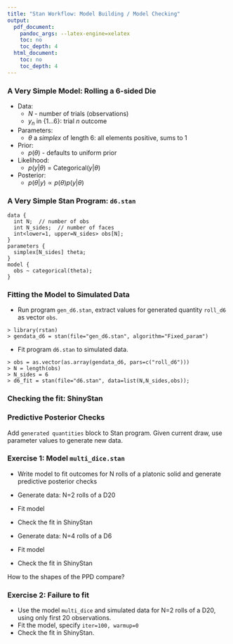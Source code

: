 ```yaml
---
title: "Stan Workflow: Model Building / Model Checking"
output:
  pdf_document:
    pandoc_args: --latex-engine=xelatex
    toc: no
    toc_depth: 4
  html_document:
    toc: no
    toc_depth: 4
---
```


### A Very Simple Model: Rolling a 6-sided Die

* Data:
    + $N$ - number of trials (observations)
    + $y_n$ in $\{1 \ldots 6\}$:  trial $n$ outcome
* Parameters:
    + $\theta$ a _simplex_ of length 6: all elements positive, sums to 1
* Prior:
    + $p(\theta)$ -  defaults to uniform prior
* Likelihood:
    + $p(y \vert \theta)$ = Categorical$(y \vert \theta)$
* Posterior:
    + $p(\theta \vert y) \propto p(\theta) p(y \vert \theta)$


### A Very Simple Stan Program: `d6.stan`

```
data {
  int N;  // number of obs
  int N_sides;  // number of faces
  int<lower=1, upper=N_sides> obs[N];
}
parameters {
  simplex[N_sides] theta;
}
model {
  obs ~ categorical(theta);
}
```

### Fitting the Model to Simulated Data

* Run program `gen_d6.stan`, extract values for generated quantity `roll_d6` as vector `obs`.

```
> library(rstan)
> gendata_d6 = stan(file="gen_d6.stan", algorithm="Fixed_param")
```
* Fit program `d6.stan` to simulated data.

```
> obs = as.vector(as.array(gendata_d6, pars=c("roll_d6")))
> N = length(obs)
> N_sides = 6
> d6_fit = stan(file="d6.stan", data=list(N,N_sides,obs));
```

### Checking the fit:  ShinyStan


### Predictive Posterior Checks

Add `generated quantities` block to Stan program.
Given current draw, use parameter values to generate new data.

### Exercise 1: Model `multi_dice.stan`

* Write model to fit outcomes for N rolls of a platonic solid and generate predictive posterior checks
* Generate data:  N=2 rolls of a D20
* Fit model
* Check the fit in ShinyStan

* Generate data:  N=4 rolls of a D6
* Fit model
* Check the fit in ShinyStan

How to the shapes of the PPD compare?

### Exercise 2: Failure to fit

* Use the model `multi_dice` and simulated data for N=2 rolls of a D20, using only first 20 observations.
* Fit the model, specify `iter=100, warmup=0`
* Check the fit in ShinyStan.














